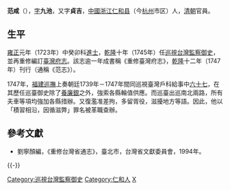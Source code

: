 '''范咸'''（{{bd|？||？||}}），[[表字|字]]'''九池'''，又字'''貞吉'''，[[中國|中國]][[浙江|浙江]][[仁和县|仁和县]]（今[[杭州|杭州]]市区）人，[[清朝|清朝]]官員。
==生平==
[[雍正|雍正]]元年（1723年）中癸卯科[[進士|進士]]，[[乾隆|乾隆]]十年（1745年）任[[巡視台灣監察御史|巡視台灣監察御史]]，並再重修編訂[[臺灣府志|臺灣府志]]。該志逾一年成書稱《重修臺灣府志》，[[乾隆|乾隆]]十二年（1747年）刊行（通稱《范志》）。

1747年，[[福建巡撫|福建巡撫]]上奏朝廷1739年－1747年間同巡視臺灣戶科給事中[[六十七_(鑲紅旗))|六十七]]，在其歷任巡臺御史除了[[養廉銀|養廉銀]]之外，強索各縣輪值供應。而巡臺出巡南北兩路，所有夫車等項均強加各縣措辦。又復濫准差拘，多留胥役，滋擾地方等語。因此，他以「積習相沿，因循滋弊」罪名被革職查辦。

==參考文獻==
*劉寧顏編，《重修台灣省通志》，臺北市，台灣省文獻委員會，1994年。 

{{-}}
{{start box}}
{{s-off}}
{{s-before|[[熊學鵬|熊學鵬]]}}
{{s-title|[[巡視台灣監察御史|巡視台灣監察御史]]（漢）|<small>乾隆十年（1745年）上任</small>}}
{{s-after|[[白瀛|白瀛]]}}
{{end box}}
{{雍正元年癸卯恩科殿試金榜}}
{{DEFAULTSORT:Fan范}}
[[Category:巡視台灣監察御史|Category:巡視台灣監察御史]]
[[Category:仁和人|Category:仁和人]]
[[Category:范姓|X]]